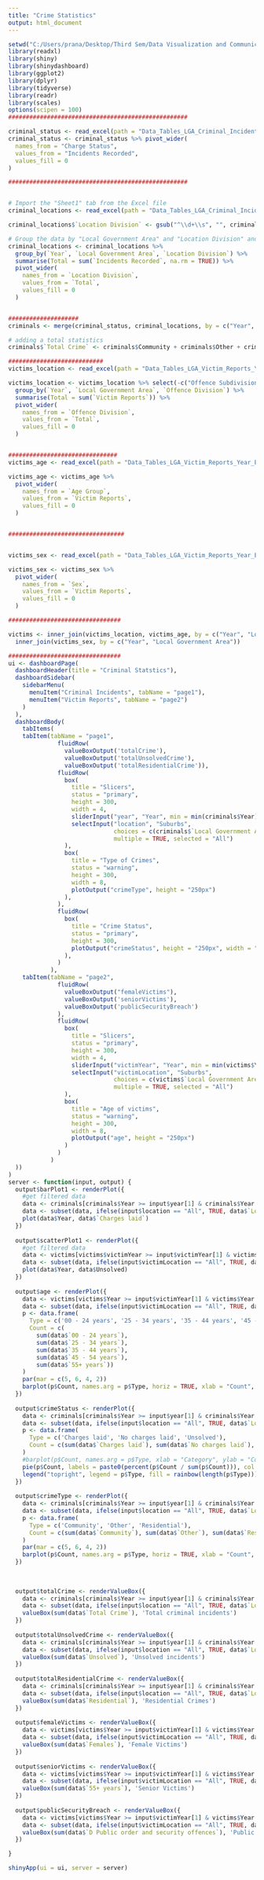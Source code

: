 ```yaml
---
title: "Crime Statistics"
output: html_document
---
```

```r
setwd("C:/Users/prana/Desktop/Third Sem/Data Visualization and Communication/Final assignment")
library(readxl)
library(shiny)
library(shinydashboard)
library(ggplot2)
library(dplyr)
library(tidyverse)
library(readr)
library(scales)
options(scipen = 100)
###################################################

criminal_status <- read_excel(path = "Data_Tables_LGA_Criminal_Incidents_Year_Ending_December_2022.xlsx", sheet = "Table 05")
criminal_status <- criminal_status %>% pivot_wider(
  names_from = "Charge Status",
  values_from = "Incidents Recorded",
  values_fill = 0
)

###################################################


# Import the "Sheet1" tab from the Excel file
criminal_locations <- read_excel(path = "Data_Tables_LGA_Criminal_Incidents_Year_Ending_December_2022.xlsx", sheet = "Table 04")

criminal_locations$`Location Division` <- gsub("^\\d+\\s", "", criminal_locations$`Location Division`)

# Group the data by "Local Government Area" and "Location Division" and sum the incidents
criminal_locations <- criminal_locations %>%
  group_by(`Year`, `Local Government Area`, `Location Division`) %>%
  summarise(Total = sum(`Incidents Recorded`, na.rm = TRUE)) %>%
  pivot_wider(
    names_from = `Location Division`,
    values_from = `Total`,
    values_fill = 0
  )


####################
criminals <- merge(criminal_status, criminal_locations, by = c("Year", "Local Government Area"))

# adding a total statistics
criminals$`Total Crime` <- criminals$Community + criminals$Other + criminals$Residential

###########################
victims_location <- read_excel(path = "Data_Tables_LGA_Victim_Reports_Year_Ending_December_2022.xlsx", sheet = "Table 02")

victims_location <- victims_location %>% select(-c("Offence Subdivision")) %>%
  group_by(`Year`, `Local Government Area`, `Offence Division`) %>%
  summarise(Total = sum(`Victim Reports`)) %>%
  pivot_wider(
    names_from = `Offence Division`,
    values_from = `Total`,
    values_fill = 0
  )


###############################
victims_age <- read_excel(path = "Data_Tables_LGA_Victim_Reports_Year_Ending_December_2022.xlsx", sheet = "Table 03")

victims_age <- victims_age %>% 
  pivot_wider(
    names_from = `Age Group`,
    values_from = `Victim Reports`,
    values_fill = 0
  )


#################################


victims_sex <- read_excel(path = "Data_Tables_LGA_Victim_Reports_Year_Ending_December_2022.xlsx", sheet = "Table 04")

victims_sex <- victims_sex %>%
  pivot_wider(
    names_from = `Sex`,
    values_from = `Victim Reports`,
    values_fill = 0
  )

################################

victims <- inner_join(victims_location, victims_age, by = c("Year", "Local Government Area")) %>% 
  inner_join(victims_sex, by = c("Year", "Local Government Area"))

################################
ui <- dashboardPage(
  dashboardHeader(title = "Criminal Statstics"),
  dashboardSidebar(
    sidebarMenu(
      menuItem("Criminal Incidents", tabName = "page1"),
      menuItem("Victim Reports", tabName = "page2")
    )
  ),
  dashboardBody(
    tabItems(
    tabItem(tabName = "page1",
              fluidRow(
                valueBoxOutput('totalCrime'),
                valueBoxOutput('totalUnsolvedCrime'),
                valueBoxOutput('totalResidentialCrime')),
              fluidRow(
                box(
                  title = "Slicers",
                  status = "primary",
                  height = 300,
                  width = 4,
                  sliderInput("year", "Year", min = min(criminals$Year), max = max(criminals$Year), value = c(2013,2020)),
                  selectInput("location", "Suburbs",
                              choices = c(criminals$`Local Government Area`, "All"),
                              multiple = TRUE, selected = "All")
                ),
                box(
                  title = "Type of Crimes",
                  status = "warning",
                  height = 300,
                  width = 8,
                  plotOutput("crimeType", height = "250px")
                ),
              ),
              fluidRow(
                box(
                  title = "Crime Status",
                  status = "primary",
                  height = 300,
                  plotOutput("crimeStatus", height = "250px", width = "100%")
                ),
              )
            ),
    tabItem(tabName = "page2",
              fluidRow(
                valueBoxOutput("femaleVictims"),
                valueBoxOutput('seniorVictims'),
                valueBoxOutput('publicSecurityBreach')
              ),
              fluidRow(
                box(
                  title = "Slicers",
                  status = "primary",
                  height = 300,
                  width = 4,
                  sliderInput("victimYear", "Year", min = min(victims$Year), max = max(victims$Year), value = c(2013,2020)),
                  selectInput("victimLocation", "Suburbs",
                              choices = c(victims$`Local Government Area`, "All"),
                              multiple = TRUE, selected = "All")
                ),
                box(
                  title = "Age of victims",
                  status = "warning",
                  height = 300,
                  width = 8,
                  plotOutput("age", height = "250px")
                )
              )
            )
  ))
)
server <- function(input, output) {
  output$barPlot1 <- renderPlot({
    #get filtered data
    data <- criminals[criminals$Year >= input$year[1] & criminals$Year <= input$year[2], ]
    data <- subset(data, ifelse(input$location == "All", TRUE, data$`Local Goverment Area` == input$location))
    plot(data$Year, data$`Charges laid`)
  })
  
  output$scatterPlot1 <- renderPlot({
    #get filtered data
    data <- victims[victims$victimYear >= input$victimYear[1] & victims$victimYear <= input$victimYear[2], ]
    data <- subset(data, ifelse(input$victimLocation == "All", TRUE, data$`Local Goverment Area` == input$victimLocation))
    plot(data$Year, data$Unsolved)
  })
  
  output$age <- renderPlot({
    data <- victims[victims$Year >= input$victimYear[1] & victims$Year <= input$victimYear[2], ]
    data <- subset(data, ifelse(input$victimLocation == "All", TRUE, data$`Local Goverment Area` == input$victimLocation))
    p <- data.frame(
      Type = c('00 - 24 years', '25 - 34 years', '35 - 44 years', '45 - 54 years', '55+ years'),
      Count = c(
        sum(data$`00 - 24 years`), 
        sum(data$`25 - 34 years`), 
        sum(data$`35 - 44 years`), 
        sum(data$`45 - 54 years`), 
        sum(data$`55+ years`))
    )
    par(mar = c(5, 6, 4, 2))
    barplot(p$Count, names.arg = p$Type, horiz = TRUE, xlab = "Count", main = "Bar Graph", xlim=c(0, max(p$Count)*1.2), las = 1)
  })
  
  output$crimeStatus <- renderPlot({
    data <- criminals[criminals$Year >= input$year[1] & criminals$Year <= input$year[2], ]
    data <- subset(data, ifelse(input$location == "All", TRUE, data$`Local Goverment Area` == input$location))
    p <- data.frame(
      Type = c('Charges laid', 'No charges laid', 'Unsolved'),
      Count = c(sum(data$`Charges laid`), sum(data$`No charges laid`), sum(data$`Unsolved`))
    )
    #barplot(p$Count, names.arg = p$Type, xlab = "Category", ylab = "Count", main = "Bar Graph")
    pie(p$Count, labels = paste0(percent(p$Count / sum(p$Count))), col = rainbow(length(p$Type)))
    legend("topright", legend = p$Type, fill = rainbow(length(p$Type)))
  })
  
  output$crimeType <- renderPlot({
    data <- criminals[criminals$Year >= input$year[1] & criminals$Year <= input$year[2], ]
    data <- subset(data, ifelse(input$location == "All", TRUE, data$`Local Goverment Area` == input$location))
    p <- data.frame(
      Type = c('Community', 'Other', 'Residential'),
      Count = c(sum(data$`Community`), sum(data$`Other`), sum(data$`Residential`))
    )
    par(mar = c(5, 6, 4, 2))
    barplot(p$Count, names.arg = p$Type, horiz = TRUE, xlab = "Count", main = "Bar Graph", xlim=c(0, max(p$Count)*1.1), las = 1)
  })
  
  
  
  output$totalCrime <- renderValueBox({
    data <- criminals[criminals$Year >= input$year[1] & criminals$Year <= input$year[2], ]
    data <- subset(data, ifelse(input$location == "All", TRUE, data$`Local Goverment Area` == input$location))
    valueBox(sum(data$`Total Crime`), 'Total criminal incidents')
  })
  
  output$totalUnsolvedCrime <- renderValueBox({
    data <- criminals[criminals$Year >= input$year[1] & criminals$Year <= input$year[2], ]
    data <- subset(data, ifelse(input$location == "All", TRUE, data$`Local Goverment Area` == input$location))
    valueBox(sum(data$`Unsolved`), 'Unsolved incidents')
  })
  
  output$totalResidentialCrime <- renderValueBox({
    data <- criminals[criminals$Year >= input$year[1] & criminals$Year <= input$year[2], ]
    data <- subset(data, ifelse(input$location == "All", TRUE, data$`Local Goverment Area` == input$location))
    valueBox(sum(data$`Residential`), 'Residential Crimes')
  })
  
  output$femaleVictims <- renderValueBox({
    data <- victims[victims$Year >= input$victimYear[1] & victims$Year <= input$victimYear[2], ]
    data <- subset(data, ifelse(input$victimLocation == "All", TRUE, data$`Local Goverment Area` == input$victimLocation))
    valueBox(sum(data$`Females`), 'Female Victims')
  })
  
  output$seniorVictims <- renderValueBox({
    data <- victims[victims$Year >= input$victimYear[1] & victims$Year <= input$victimYear[2], ]
    data <- subset(data, ifelse(input$victimLocation == "All", TRUE, data$`Local Goverment Area` == input$victimLocation))
    valueBox(sum(data$`55+ years`), 'Senior Victims')
  })
  
  output$publicSecurityBreach <- renderValueBox({
    data <- victims[victims$Year >= input$victimYear[1] & victims$Year <= input$victimYear[2], ]
    data <- subset(data, ifelse(input$victimLocation == "All", TRUE, data$`Local Goverment Area` == input$victimLocation))
    valueBox(sum(data$`D Public order and security offences`), 'Public Security Breach')
  })

}

shinyApp(ui = ui, server = server)

```